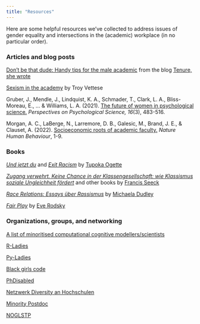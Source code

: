 ```yaml
---
title: "Resources"
---
```


Here are some helpful resources we've collected to address issues of gender equality and intersections in the (academic) workplace (in no particular order).

### Articles and blog posts

[Don’t be that dude: Handy tips for the male academic](https://tenureshewrote.wordpress.com/2013/09/26/dont-be-that-dude-handy-tips-for-the-male-academic/) from the blog [Tenure, she wrote](https://tenureshewrote.wordpress.com)

[Sexism in the academy](https://www.nplusonemag.com/issue-34/essays/sexism-in-the-academy/) by Troy Vettese

Gruber, J., Mendle, J., Lindquist, K. A., Schmader, T., Clark, L. A., Bliss-Moreau, E., ... & Williams, L. A. (2021). [The future of women in psychological science.](https://journals.sagepub.com/doi/pdf/10.1177/1745691620952789) *Perspectives on Psychological Science, 16*(3), 483-516.

Morgan, A. C., LaBerge, N., Larremore, D. B., Galesic, M., Brand, J. E., & Clauset, A. (2022). [Socioeconomic roots of academic faculty.](https://www.nature.com/articles/s41562-022-01425-4) *Nature Human Behaviour*, 1-9.

### Books

[*Und jetzt du*](https://www.penguinrandomhouse.de/Buch/Und-jetzt-du-/Tupoka-Ogette/Penguin/e595718.rhd) and [*Exit Racism*](https://www.exitracism.de) by [Tupoka Ogette](https://www.tupoka.de)

[*Zugang verwehrt. Keine Chance in der Klassengesellschaft: wie Klassismus soziale Ungleichheit fördert*](https://www.w1-media.de/produkte/zugang-verwehrt-557889) and other books by [Francis Seeck](https://www.francisseeck.net)

[*Race Relations: Essays über Rassismus*](https://veganverlag.de/produkt/race-relations-essays-rassismus-signiert) by [Michaela Dudley](https://www.michaela-dudley.de)

[*Fair Play*](https://www.fairplaylife.com/the-book) by [Eve Rodsky](https://www.fairplaylife.com)

### Organizations, groups, and networking

[A list of minoritised computational cognitive modellers/scientists](https://compcog.science)

[R-Ladies](https://rladies.org)

[Py-Ladies](https://pyladies.com)

[Black girls code](https://wearebgc.org)

[PhDisabled](https://phdisabled.wordpress.com)

[Netzwerk Diversity an Hochschulen](https://netzwerk-diversity.de)

[Minority Postdoc](https://www.minoritypostdoc.org)

[NOGLSTP](https://noglstp.org)
